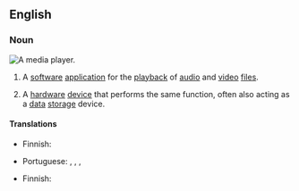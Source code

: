 ==English==

===Noun===
[[File:Audacious 3.10.png|thumb|A media player.]]
{{wikipedia}}
{{en-noun}}

# {{lb|en|computing}} A [[software]] [[application]] for the [[playback]] of [[audio]] and [[video]] [[file]]s.
# {{lb|en|computing}} A [[hardware]] [[device]] that performs the same function, often also acting as a [[data]] [[storage]] device.

====Translations====
{{trans-top|software}}
* Finnish: {{t+|fi|mediasoitin}}
{{trans-mid}}
* Portuguese: {{t|pt|reprodutor multimédia|m}} {{qualifier|Portugal}} , {{t|pt|reprodutor de multimédia|m}} {{qualifier|Portugal}}, {{t|pt|reprodutor de média|m}} {{qualifier|Portugal}}, {{t|pt|reprodutor de mídia}} {{qualifier|Brasil}}
{{trans-bottom}}

{{trans-top|hardware}}
* Finnish: {{t+|fi|mediasoitin}}
{{trans-mid}}
{{trans-bottom}}